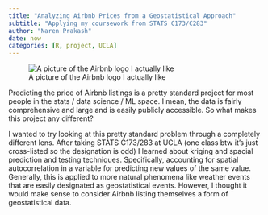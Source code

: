 ```yaml
---
title: "Analyzing Airbnb Prices from a Geostatistical Approach"
subtitle: "Applying my coursework from STATS C173/C283"
author: "Naren Prakash"
date: now
categories: [R, project, UCLA]
---
```


![A picture of the Airbnb logo I actually like](airbnb_logo_detail.jpg)

Predicting the price of Airbnb listings is a pretty standard project for most people in the stats / data science / ML space. I mean, the data is fairly comprehensive and large and is easily publicly accessible. So what makes this project any different? 

I wanted to try looking at this pretty standard problem through a completely different lens. After taking STATS C173/283 at UCLA (one class btw it's just cross-listed so the designation is odd) I learned about kriging and spacial prediction and testing techniques. Specifically, accounting for spatial autocorrelation in a variable for predicting new values of the same value. Generally, this is applied to more natural phenomena like weather events that are easily designated as geostatistical events. However, I thought it would make sense to consider Airbnb listing themselves a form of geostatistical data. 

